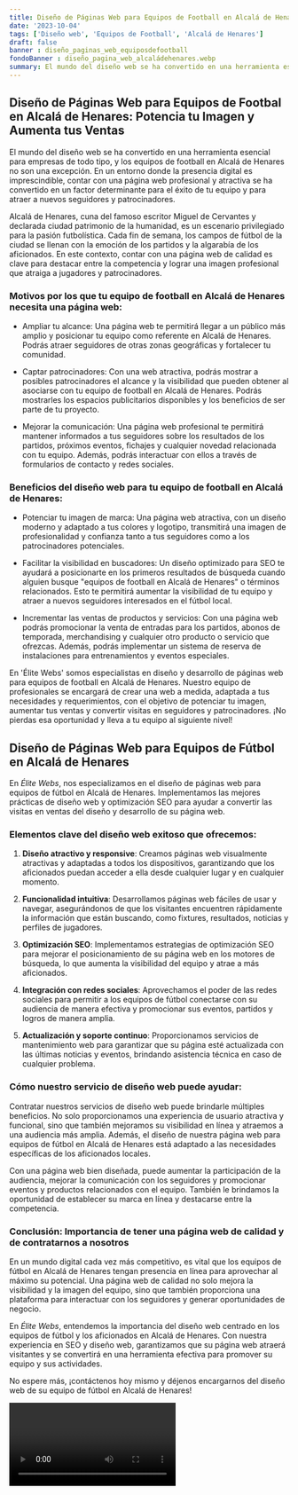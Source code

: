 ```yaml
---
title: Diseño de Páginas Web para Equipos de Football en Alcalá de Henares
date: '2023-10-04'
tags: ['Diseño web', 'Equipos de Football', 'Alcalá de Henares']
draft: false
banner : diseño_paginas_web_equiposdefootball
fondoBanner : diseño_pagina_web_alcaládehenares.webp
summary: El mundo del diseño web se ha convertido en una herramienta esencial para empresas de todo tipo, y los equipos de football en Alcalá de Henares no son una excepción. En un entorno donde la presencia digital es imprescindible, contar con una página web profesional y atractiva se ha convertido en un factor determinante para el éxito de tu equipo y para atraer a nuevos seguidores y patrocinadores.
---
```


## Diseño de Páginas Web para Equipos de Footbal en Alcalá de Henares: Potencia tu Imagen y Aumenta tus Ventas

El mundo del diseño web se ha convertido en una herramienta esencial para empresas de todo tipo, y los equipos de football en Alcalá de Henares no son una excepción. En un entorno donde la presencia digital es imprescindible, contar con una página web profesional y atractiva se ha convertido en un factor determinante para el éxito de tu equipo y para atraer a nuevos seguidores y patrocinadores.

Alcalá de Henares, cuna del famoso escritor Miguel de Cervantes y declarada ciudad patrimonio de la humanidad, es un escenario privilegiado para la pasión futbolística. Cada fin de semana, los campos de fútbol de la ciudad se llenan con la emoción de los partidos y la algarabía de los aficionados. En este contexto, contar con una página web de calidad es clave para destacar entre la competencia y lograr una imagen profesional que atraiga a jugadores y patrocinadores.

### Motivos por los que tu equipo de football en Alcalá de Henares necesita una página web:

- Ampliar tu alcance: Una página web te permitirá llegar a un público más amplio y posicionar tu equipo como referente en Alcalá de Henares. Podrás atraer seguidores de otras zonas geográficas y fortalecer tu comunidad.

- Captar patrocinadores: Con una web atractiva, podrás mostrar a posibles patrocinadores el alcance y la visibilidad que pueden obtener al asociarse con tu equipo de football en Alcalá de Henares. Podrás mostrarles los espacios publicitarios disponibles y los beneficios de ser parte de tu proyecto.

- Mejorar la comunicación: Una página web profesional te permitirá mantener informados a tus seguidores sobre los resultados de los partidos, próximos eventos, fichajes y cualquier novedad relacionada con tu equipo. Además, podrás interactuar con ellos a través de formularios de contacto y redes sociales.

### Beneficios del diseño web para tu equipo de football en Alcalá de Henares:

- Potenciar tu imagen de marca: Una página web atractiva, con un diseño moderno y adaptado a tus colores y logotipo, transmitirá una imagen de profesionalidad y confianza tanto a tus seguidores como a los patrocinadores potenciales.

- Facilitar la visibilidad en buscadores: Un diseño optimizado para SEO te ayudará a posicionarte en los primeros resultados de búsqueda cuando alguien busque "equipos de football en Alcalá de Henares" o términos relacionados. Esto te permitirá aumentar la visibilidad de tu equipo y atraer a nuevos seguidores interesados en el fútbol local.

- Incrementar las ventas de productos y servicios: Con una página web podrás promocionar la venta de entradas para los partidos, abonos de temporada, merchandising y cualquier otro producto o servicio que ofrezcas. Además, podrás implementar un sistema de reserva de instalaciones para entrenamientos y eventos especiales.

En 'Élite Webs' somos especialistas en diseño y desarrollo de páginas web para equipos de football en Alcalá de Henares. Nuestro equipo de profesionales se encargará de crear una web a medida, adaptada a tus necesidades y requerimientos, con el objetivo de potenciar tu imagen, aumentar tus ventas y convertir visitas en seguidores y patrocinadores. ¡No pierdas esa oportunidad y lleva a tu equipo al siguiente nivel!

<GifSeo />

<Cta />

## Diseño de Páginas Web para Equipos de Fútbol en Alcalá de Henares

En *Élite Webs*, nos especializamos en el diseño de páginas web para equipos de fútbol en Alcalá de Henares. Implementamos las mejores prácticas de diseño web y optimización SEO para ayudar a convertir las visitas en ventas del diseño y desarrollo de su página web.

### Elementos clave del diseño web exitoso que ofrecemos:

1. **Diseño atractivo y responsive**: Creamos páginas web visualmente atractivas y adaptadas a todos los dispositivos, garantizando que los aficionados puedan acceder a ella desde cualquier lugar y en cualquier momento.

2. **Funcionalidad intuitiva**: Desarrollamos páginas web fáciles de usar y navegar, asegurándonos de que los visitantes encuentren rápidamente la información que están buscando, como fixtures, resultados, noticias y perfiles de jugadores.

3. **Optimización SEO**: Implementamos estrategias de optimización SEO para mejorar el posicionamiento de su página web en los motores de búsqueda, lo que aumenta la visibilidad del equipo y atrae a más aficionados.

4. **Integración con redes sociales**: Aprovechamos el poder de las redes sociales para permitir a los equipos de fútbol conectarse con su audiencia de manera efectiva y promocionar sus eventos, partidos y logros de manera amplia.

5. **Actualización y soporte continuo**: Proporcionamos servicios de mantenimiento web para garantizar que su página esté actualizada con las últimas noticias y eventos, brindando asistencia técnica en caso de cualquier problema.

### Cómo nuestro servicio de diseño web puede ayudar:

Contratar nuestros servicios de diseño web puede brindarle múltiples beneficios. No solo proporcionamos una experiencia de usuario atractiva y funcional, sino que también mejoramos su visibilidad en línea y atraemos a una audiencia más amplia. Además, el diseño de nuestra página web para equipos de fútbol en Alcalá de Henares está adaptado a las necesidades específicas de los aficionados locales.

Con una página web bien diseñada, puede aumentar la participación de la audiencia, mejorar la comunicación con los seguidores y promocionar eventos y productos relacionados con el equipo. También le brindamos la oportunidad de establecer su marca en línea y destacarse entre la competencia.

### Conclusión: Importancia de tener una página web de calidad y de contratarnos a nosotros

En un mundo digital cada vez más competitivo, es vital que los equipos de fútbol en Alcalá de Henares tengan presencia en línea para aprovechar al máximo su potencial. Una página web de calidad no solo mejora la visibilidad y la imagen del equipo, sino que también proporciona una plataforma para interactuar con los seguidores y generar oportunidades de negocio.

En *Élite Webs*, entendemos la importancia del diseño web centrado en los equipos de fútbol y los aficionados en Alcalá de Henares. Con nuestra experiencia en SEO y diseño web, garantizamos que su página web atraerá visitantes y se convertirá en una herramienta efectiva para promover su equipo y sus actividades.

No espere más, ¡contáctenos hoy mismo y déjenos encargarnos del diseño web de su equipo de fútbol en Alcalá de Henares!

<Video />

<CtaBot job='Equipos de Football' city='Alcalá de Henares'/>

<Gmaps query='Alcalá de Henares+españa+maps' />